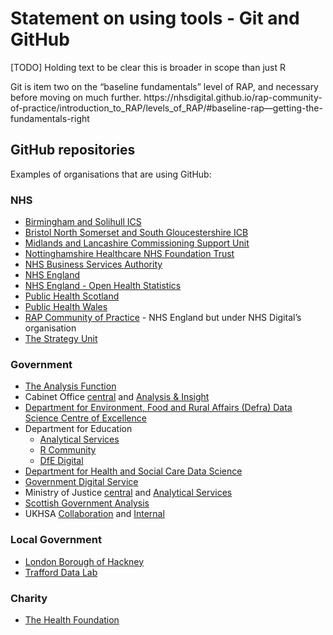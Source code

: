 # Statement on using tools - Git and GitHub

\[TODO\] Holding text to be clear this is broader in scope than just R

Git is item two on the "baseline fundamentals" level of RAP, and necessary before moving on much further. https://nhsdigital.github.io/rap-community-of-practice/introduction_to_RAP/levels_of_RAP/#baseline-rap---getting-the-fundamentals-right


## GitHub repositories

Examples of organisations that are using GitHub:

### NHS

* [Birmingham and Solihull ICS](https://github.com/Birmingham-and-Solihull-ICS)    
* [Bristol North Somerset and South Gloucestershire ICB](https://github.com/nhs-bnssg-analytics)  
* [Midlands and Lancashire Commissioning Support Unit](https://github.com/MLCSU)  
* [Nottinghamshire Healthcare NHS Foundation  Trust](https://github.com/CDU-data-science-team/)  
* [NHS Business Services Authority](https://github.com/nhsbsa-data-analytics)
* [NHS England](https://github.com/nhsengland)  
* [NHS England - Open Health Statistics](https://nhsengland.github.io/open-health-statistics/)
* [Public Health Scotland](https://github.com/Public-Health-Scotland)  
* [Public Health Wales](https://github.com/public-health-wales-health-intelligence)
* [RAP Community of Practice](https://github.com/NHSDigital/rap-community-of-practice) - NHS England but under NHS Digital's organisation  
* [The Strategy Unit](https://github.com/The-Strategy-Unit)  


### Government

* [The Analysis Function](https://github.com/best-practice-and-impact)
* Cabinet Office [central](https://github.com/cabinetoffice) and [Analysis & Insight](https://github.com/co-analysis)
* [Department for Environment, Food and Rural Affairs (Defra) Data Science Centre of Excellence](https://github.com/Defra-Data-Science-Centre-of-Excellence)
* Department for Education 
  - [Analytical Services](https://github.com/dfe-analytical-services)
  - [R Community](https://github.com/DfE-R-Community) 
  - [DfE Digital](https://github.com/DFE-Digital)
* [Department for Health and Social Care Data Science](https://github.com/DataS-DHSC)
* [Government Digital Service](https://github.com/alphagov)
* Ministry of Justice [central](https://github.com/ministryofjustice) and [Analytical Services](https://github.com/moj-analytical-services)
* [Scottish Government Analysis](https://github.com/ScotGovAnalysis)
* UKHSA [Collaboration](https://github.com/ukhsa-collaboration) and [Internal](https://github.com/UKHSA-Internal)

### Local Government

* [London Borough of Hackney](https://github.com/LBHackney-IT)
* [Trafford Data Lab](https://github.com/traffordDataLab)

### Charity

* [The Health Foundation](https://github.com/HFAnalyticsLab)
